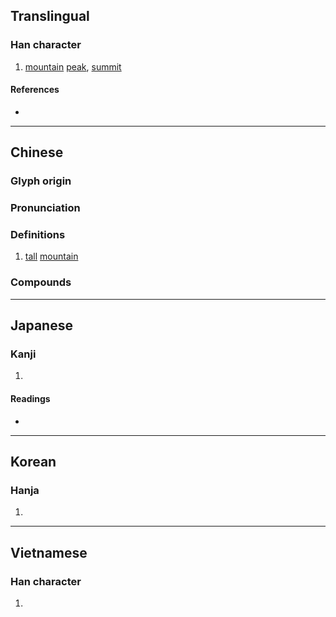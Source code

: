 {{character info/new}}
{{also|岳}}
==Translingual==

===Han character===
{{Han char|rn=46|rad=山|as=14|sn=17|four=22234|canj=UKHK|ids=⿱山獄}}

# [[mountain]] [[peak]], [[summit]]

====References====
* {{Han ref|kx=0321.280|dkj=08566|dj=0621.290|hdz=10803.040|uh=5DBD|ud=23997|bh=C0AE|bd=49326}}

----

==Chinese==
{{zh-forms|s=岳}}

===Glyph origin===
{{Han etym}}

===Pronunciation===
{{zh-pron
|m=yuè
|c=ngok6
|mc=y
|oc=y
|ma=
|cat=n
}}

===Definitions===
{{zh-hanzi}}

# [[tall]] [[mountain]]

===Compounds===
{{zh-der|五嶽}}

----

==Japanese==
{{ja-kanji forms|岳|嶽}}

===Kanji===
{{ja-kanji|grade=|rs=山14|shin=岳}}

# {{defn|lang=ja|sort=山14}}

====Readings====
* {{ja-readings|on=[[がく]] (gaku)|kun=[[たけ]] (take)}}

----

==Korean==

===Hanja===
{{ko-hanja|hangeul=악|rv=ak|mr=ak}}

# {{defn|lang=ko|sort=山14}}

----

==Vietnamese==

===Han character===
{{vi-hantu|[[nhạc]]|rs=山14}}

# {{defn|lang=vi|sort=山14}}